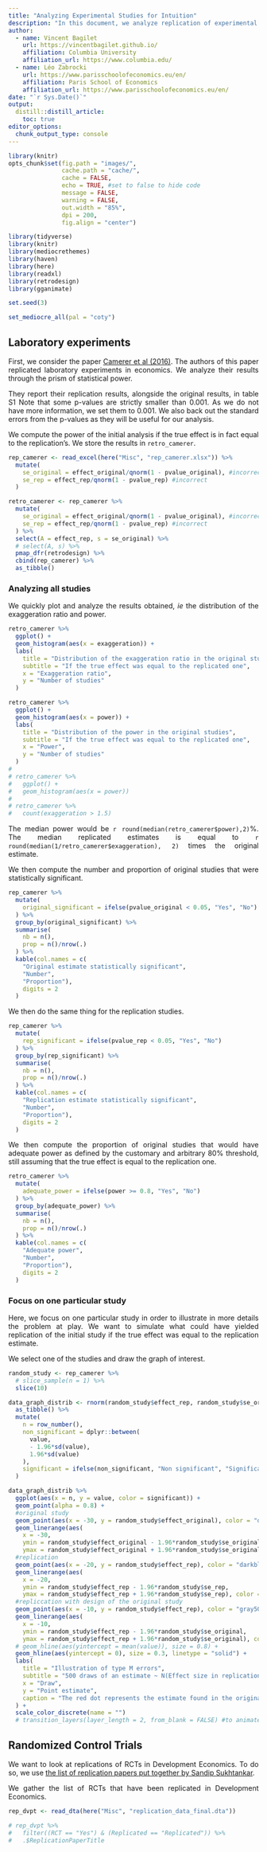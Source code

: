 ```yaml
---
title: "Analyzing Experimental Studies for Intuition"
description: "In this document, we analyze replication of experimental studies to illustrate the concept of type M error."
author:
  - name: Vincent Bagilet 
    url: https://vincentbagilet.github.io/
    affiliation: Columbia University
    affiliation_url: https://www.columbia.edu/
  - name: Léo Zabrocki 
    url: https://www.parisschoolofeconomics.eu/en/
    affiliation: Paris School of Economics
    affiliation_url: https://www.parisschoolofeconomics.eu/en/
date: "`r Sys.Date()`"
output: 
  distill::distill_article:
    toc: true
editor_options: 
  chunk_output_type: console
---
```


<style>
body {
text-align: justify}
</style>

```r
library(knitr)
opts_chunk$set(fig.path = "images/",
               cache.path = "cache/",
               cache = FALSE,
               echo = TRUE, #set to false to hide code
               message = FALSE,
               warning = FALSE,
               out.width = "85%",
               dpi = 200,
               fig.align = "center")  
```  

```r
library(tidyverse) 
library(knitr) 
library(mediocrethemes)
library(haven)
library(here)
library(readxl)
library(retrodesign)
library(gganimate)

set.seed(3)

set_mediocre_all(pal = "coty")
```

## Laboratory experiments

First, we consider the paper [Camerer et al (2016)](https://www.science.org/doi/10.1126/science.aaf0918). The authors of this paper replicated laboratory experiments in economics. We analyze their results through the prism of statistical power.

They report their replication results, alongside the original results, in table S1 Note that some p-values are strictly smaller than 0.001. As we do not have more information, we set them to 0.001. We also back out the standard errors from the p-values as they will be useful for our analysis. 

We compute the power of the initial analysis if the true effect is in fact equal to the replication's. We store the results in `retro_camerer`.

```r
rep_camerer <- read_excel(here("Misc", "rep_camerer.xlsx")) %>% 
  mutate(
    se_original = effect_original/qnorm(1 - pvalue_original), #incorrect
    se_rep = effect_rep/qnorm(1 - pvalue_rep) #incorrect
  ) 

retro_camerer <- rep_camerer %>% 
  mutate(
    se_original = effect_original/qnorm(1 - pvalue_original), #incorrect
    se_rep = effect_rep/qnorm(1 - pvalue_rep) #incorrect
  ) %>% 
  select(A = effect_rep, s = se_original) %>% 
  # select(A, s) %>% 
  pmap_dfr(retrodesign) %>% 
  cbind(rep_camerer) %>% 
  as_tibble()
```

### Analyzing all studies

We quickly plot and analyze the results obtained, *ie* the distribution of the exaggeration ratio and power.

```r
retro_camerer %>% 
  ggplot() +
  geom_histogram(aes(x = exaggeration)) +
  labs(
    title = "Distribution of the exaggeration ratio in the original studies",
    subtitle = "If the true effect was equal to the replicated one",
    x = "Exaggeration ratio",
    y = "Number of studies"
  )

retro_camerer %>%
  ggplot() +
  geom_histogram(aes(x = power)) +
  labs(
    title = "Distribution of the power in the original studies",
    subtitle = "If the true effect was equal to the replicated one",
    x = "Power",
    y = "Number of studies"
  )
# 
# retro_camerer %>% 
#   ggplot() +
#   geom_histogram(aes(x = power))
# 
# retro_camerer %>% 
#   count(exaggeration > 1.5)
```

The median power would be `r round(median(retro_camerer$power),2)`%. The median replicated estimates is equal to  `r round(median(1/retro_camerer$exaggeration), 2)` times the original estimate.

We then compute the number and proportion of original studies that were statistically significant. 

```r
rep_camerer %>% 
  mutate(
    original_significant = ifelse(pvalue_original < 0.05, "Yes", "No")
  ) %>% 
  group_by(original_significant) %>% 
  summarise(
    nb = n(),
    prop = n()/nrow(.)
  ) %>% 
  kable(col.names = c(
    "Original estimate statistically significant", 
    "Number",
    "Proportion"),
    digits = 2
  )
```

We then do the same thing for the replication studies.

```r
rep_camerer %>% 
  mutate(
    rep_significant = ifelse(pvalue_rep < 0.05, "Yes", "No")
  ) %>% 
  group_by(rep_significant) %>% 
  summarise(
    nb = n(),
    prop = n()/nrow(.)
  ) %>% 
  kable(col.names = c(
    "Replication estimate statistically significant", 
    "Number",
    "Proportion"),
    digits = 2
  )
```

We then compute the proportion of original studies that would have adequate power as defined by the customary and arbitrary 80% threshold, still assuming that the true effect is equal to the replication one.

```r
retro_camerer %>% 
  mutate(
    adequate_power = ifelse(power >= 0.8, "Yes", "No")
  ) %>% 
  group_by(adequate_power) %>% 
  summarise(
    nb = n(),
    prop = n()/nrow(.)
  ) %>% 
  kable(col.names = c(
    "Adequate power", 
    "Number",
    "Proportion"),
    digits = 2
  )
```

### Focus on one particular study

Here, we focus on one particular study in order to illustrate in more details the problem at play. We want to simulate what could have yielded replication of the initial study if the true effect was equal to the replication estimate.

We select one of the studies and draw the graph of interest.

```r
random_study <- rep_camerer %>% 
  # slice_sample(n = 1) %>%
  slice(10) 

data_graph_distrib <- rnorm(random_study$effect_rep, random_study$se_original, n = 500) %>% 
  as_tibble() %>% 
  mutate(
    n = row_number(),
    non_significant = dplyr::between(
      value, 
      - 1.96*sd(value), 
      1.96*sd(value)
    ),
    significant = ifelse(non_significant, "Non significant", "Significant") 
  ) 

data_graph_distrib %>% 
  ggplot(aes(x = n, y = value, color = significant)) + 
  geom_point(alpha = 0.8) +
  #original study
  geom_point(aes(x = -30, y = random_study$effect_original), color = "darkred", size = 2) +
  geom_linerange(aes(
    x = -30,
    ymin = random_study$effect_original - 1.96*random_study$se_original,
    ymax = random_study$effect_original + 1.96*random_study$se_original), color = "darkred") +
  #replication 
  geom_point(aes(x = -20, y = random_study$effect_rep), color = "darkblue", size = 2) +
  geom_linerange(aes(
    x = -20,
    ymin = random_study$effect_rep - 1.96*random_study$se_rep,
    ymax = random_study$effect_rep + 1.96*random_study$se_rep), color = "darkblue") +
  #repliccation with design of the original study
  geom_point(aes(x = -10, y = random_study$effect_rep), color = "gray50", size = 2) +
  geom_linerange(aes(
    x = -10,
    ymin = random_study$effect_rep - 1.96*random_study$se_original,
    ymax = random_study$effect_rep + 1.96*random_study$se_original), color = "gray50") +
  # geom_hline(aes(yintercept = mean(value)), size = 0.8) +
  geom_hline(aes(yintercept = 0), size = 0.3, linetype = "solid") +
  labs(
    title = "Illustration of type M errors",
    subtitle = "500 draws of an estimate ~ N(Effect size in replication, std err in original study)",
    x = "Draw",
    y = "Point estimate",
    caption = "The red dot represents the estimate found in the original study"
  ) +
  scale_color_discrete(name = "")
  # transition_layers(layer_length = 2, from_blank = FALSE) #to animate
```



<!-- ```{r} -->
<!-- data_graph_distrib %>%  -->
<!--   group_by(significant) %>%  -->
<!--   summarise( -->
<!--     prop = n()/nrow(.), -->
<!--     mean = mean(value) -->
<!--   ) -->
<!-- ``` -->





## Randomized Control Trials

We want to look at replications of RCTs in Development Economics. To do so, we use [the list of replication papers put together by Sandip Sukhtankar](https://www.aeaweb.org/articles?id=10.1257/aer.p20171120). 

We gather the list of RCTs that have been replicated in Development Economics.

```r
rep_dvpt <- read_dta(here("Misc", "replication_data_final.dta"))

# rep_dvpt %>% 
#   filter((RCT == "Yes") & (Replicated == "Replicated")) %>% 
#   .$ReplicationPaperTitle
```





